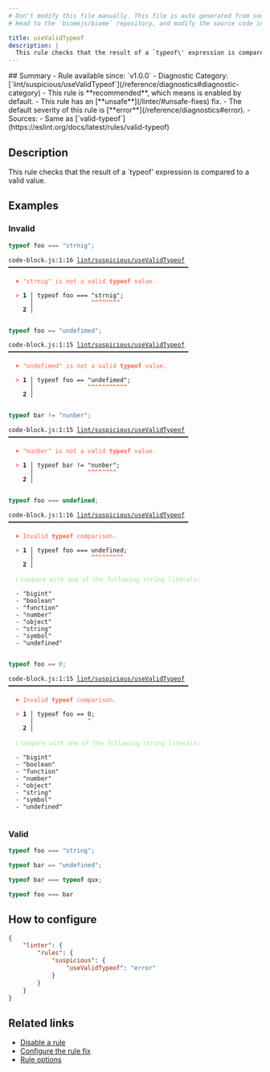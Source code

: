 ```yaml
---
# Don't modify this file manually. This file is auto generated from source, and you will lose your changes next time the website is built.
# Head to the `biomejs/biome` repository, and modify the source code in there.

title: useValidTypeof
description: |
  This rule checks that the result of a `typeof\' expression is compared to a valid value.
---
```


<Tabs>
<TabItem label="JavaScript (and super languages)" icon="seti:javascript">
## Summary
- Rule available since: `v1.0.0`
- Diagnostic Category: [`lint/suspicious/useValidTypeof`](/reference/diagnostics#diagnostic-category)
- This rule is **recommended**, which means is enabled by default.
- This rule has an [**unsafe**](/linter/#unsafe-fixes) fix.
- The default severity of this rule is [**error**](/reference/diagnostics#error).
- Sources: 
  - Same as [`valid-typeof`](https://eslint.org/docs/latest/rules/valid-typeof)

## Description
This rule checks that the result of a \`typeof' expression is compared to a valid value.

## Examples

### Invalid

```js
typeof foo === "strnig";
```

<pre class="language-text"><code class="language-text">code-block.js:1:16 <a href="https://biomejs.dev/linter/rules/use-valid-typeof">lint/suspicious/useValidTypeof</a> ━━━━━━━━━━━━━━━━━━━━━━━━━━━━━━━━━━━━━━━━━━━━━━━━━━<br /><br />  <strong><span style="color: Tomato;">✖</span></strong> <span style="color: Tomato;">&quot;strnig&quot; is not a valid </span><span style="color: Tomato;"><strong>typeof</strong></span><span style="color: Tomato;"> value.</span><br />  <br />  <strong><span style="color: Tomato;">&gt;</span></strong> <strong>1 │ </strong>typeof foo === &quot;strnig&quot;;<br />   <strong>   │ </strong>               <strong><span style="color: Tomato;">^</span></strong><strong><span style="color: Tomato;">^</span></strong><strong><span style="color: Tomato;">^</span></strong><strong><span style="color: Tomato;">^</span></strong><strong><span style="color: Tomato;">^</span></strong><strong><span style="color: Tomato;">^</span></strong><strong><span style="color: Tomato;">^</span></strong><strong><span style="color: Tomato;">^</span></strong><br />    <strong>2 │ </strong><br />  <br /></code></pre>

```js
typeof foo == "undefimed";
```

<pre class="language-text"><code class="language-text">code-block.js:1:15 <a href="https://biomejs.dev/linter/rules/use-valid-typeof">lint/suspicious/useValidTypeof</a> ━━━━━━━━━━━━━━━━━━━━━━━━━━━━━━━━━━━━━━━━━━━━━━━━━━<br /><br />  <strong><span style="color: Tomato;">✖</span></strong> <span style="color: Tomato;">&quot;undefimed&quot; is not a valid </span><span style="color: Tomato;"><strong>typeof</strong></span><span style="color: Tomato;"> value.</span><br />  <br />  <strong><span style="color: Tomato;">&gt;</span></strong> <strong>1 │ </strong>typeof foo == &quot;undefimed&quot;;<br />   <strong>   │ </strong>              <strong><span style="color: Tomato;">^</span></strong><strong><span style="color: Tomato;">^</span></strong><strong><span style="color: Tomato;">^</span></strong><strong><span style="color: Tomato;">^</span></strong><strong><span style="color: Tomato;">^</span></strong><strong><span style="color: Tomato;">^</span></strong><strong><span style="color: Tomato;">^</span></strong><strong><span style="color: Tomato;">^</span></strong><strong><span style="color: Tomato;">^</span></strong><strong><span style="color: Tomato;">^</span></strong><strong><span style="color: Tomato;">^</span></strong><br />    <strong>2 │ </strong><br />  <br /></code></pre>

```js
typeof bar != "nunber";
```

<pre class="language-text"><code class="language-text">code-block.js:1:15 <a href="https://biomejs.dev/linter/rules/use-valid-typeof">lint/suspicious/useValidTypeof</a> ━━━━━━━━━━━━━━━━━━━━━━━━━━━━━━━━━━━━━━━━━━━━━━━━━━<br /><br />  <strong><span style="color: Tomato;">✖</span></strong> <span style="color: Tomato;">&quot;nunber&quot; is not a valid </span><span style="color: Tomato;"><strong>typeof</strong></span><span style="color: Tomato;"> value.</span><br />  <br />  <strong><span style="color: Tomato;">&gt;</span></strong> <strong>1 │ </strong>typeof bar != &quot;nunber&quot;;<br />   <strong>   │ </strong>              <strong><span style="color: Tomato;">^</span></strong><strong><span style="color: Tomato;">^</span></strong><strong><span style="color: Tomato;">^</span></strong><strong><span style="color: Tomato;">^</span></strong><strong><span style="color: Tomato;">^</span></strong><strong><span style="color: Tomato;">^</span></strong><strong><span style="color: Tomato;">^</span></strong><strong><span style="color: Tomato;">^</span></strong><br />    <strong>2 │ </strong><br />  <br /></code></pre>

```js
typeof foo === undefined;
```

<pre class="language-text"><code class="language-text">code-block.js:1:16 <a href="https://biomejs.dev/linter/rules/use-valid-typeof">lint/suspicious/useValidTypeof</a> ━━━━━━━━━━━━━━━━━━━━━━━━━━━━━━━━━━━━━━━━━━━━━━━━━━<br /><br />  <strong><span style="color: Tomato;">✖</span></strong> <span style="color: Tomato;">Invalid </span><span style="color: Tomato;"><strong>typeof</strong></span><span style="color: Tomato;"> comparison.</span><br />  <br />  <strong><span style="color: Tomato;">&gt;</span></strong> <strong>1 │ </strong>typeof foo === undefined;<br />   <strong>   │ </strong>               <strong><span style="color: Tomato;">^</span></strong><strong><span style="color: Tomato;">^</span></strong><strong><span style="color: Tomato;">^</span></strong><strong><span style="color: Tomato;">^</span></strong><strong><span style="color: Tomato;">^</span></strong><strong><span style="color: Tomato;">^</span></strong><strong><span style="color: Tomato;">^</span></strong><strong><span style="color: Tomato;">^</span></strong><strong><span style="color: Tomato;">^</span></strong><br />    <strong>2 │ </strong><br />  <br />  <strong><span style="color: lightgreen;">ℹ</span></strong> <span style="color: lightgreen;">Compare with one of the following string literals:</span><br />  <br />  - &quot;bigint&quot;<br />  - &quot;boolean&quot;<br />  - &quot;function&quot;<br />  - &quot;number&quot;<br />  - &quot;object&quot;<br />  - &quot;string&quot;<br />  - &quot;symbol&quot;<br />  - &quot;undefined&quot;<br />  <br /></code></pre>

```js
typeof foo == 0;
```

<pre class="language-text"><code class="language-text">code-block.js:1:15 <a href="https://biomejs.dev/linter/rules/use-valid-typeof">lint/suspicious/useValidTypeof</a> ━━━━━━━━━━━━━━━━━━━━━━━━━━━━━━━━━━━━━━━━━━━━━━━━━━<br /><br />  <strong><span style="color: Tomato;">✖</span></strong> <span style="color: Tomato;">Invalid </span><span style="color: Tomato;"><strong>typeof</strong></span><span style="color: Tomato;"> comparison.</span><br />  <br />  <strong><span style="color: Tomato;">&gt;</span></strong> <strong>1 │ </strong>typeof foo == 0;<br />   <strong>   │ </strong>              <strong><span style="color: Tomato;">^</span></strong><br />    <strong>2 │ </strong><br />  <br />  <strong><span style="color: lightgreen;">ℹ</span></strong> <span style="color: lightgreen;">Compare with one of the following string literals:</span><br />  <br />  - &quot;bigint&quot;<br />  - &quot;boolean&quot;<br />  - &quot;function&quot;<br />  - &quot;number&quot;<br />  - &quot;object&quot;<br />  - &quot;string&quot;<br />  - &quot;symbol&quot;<br />  - &quot;undefined&quot;<br />  <br /></code></pre>

### Valid

```js
typeof foo === "string";
```

```js
typeof bar == "undefined";
```

```js
typeof bar === typeof qux;
```

```js
typeof foo === bar
```

## How to configure
```json title="biome.json"
{
	"linter": {
		"rules": {
			"suspicious": {
				"useValidTypeof": "error"
			}
		}
	}
}

```
## Related links

- [Disable a rule](/linter/#disable-a-lint-rule)
- [Configure the rule fix](/linter#configure-the-rule-fix)
- [Rule options](/linter/#rule-options)

</TabItem>
</Tabs>

